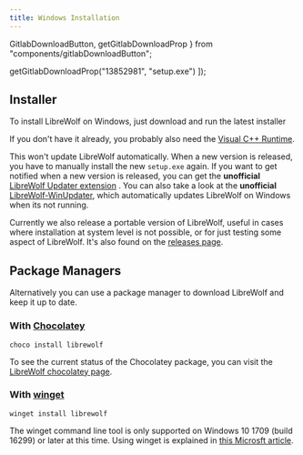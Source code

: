 ```yaml
---
title: Windows Installation
---
```


  GitlabDownloadButton,
  getGitlabDownloadProp
} from "components/gitlabDownloadButton";

  getGitlabDownloadProp("13852981", "setup.exe")
]);

<InstallationHeader />

## Installer

To install LibreWolf on Windows, just download and run the latest installer

<GitlabDownloadButton projectId="13852981" />

If you don't have it already, you probably also need the
[Visual C++ Runtime](https://docs.microsoft.com/en-US/cpp/windows/latest-supported-vc-redist?view=msvc-160#visual-studio-2015-2017-2019-and-2022).

This won't update LibreWolf automatically. When a new version is released, you
have to manually install the new `setup.exe` again. If you want to get notified
when a new version is released, you can get the **unofficial**
[LibreWolf Updater extension](https://addons.mozilla.org/en-US/firefox/addon/librewolf-updater/)
. You can also take a look at the **unofficial**
[LibreWolf-WinUpdater](https://github.com/ltGuillaume/LibreWolf-WinUpdater),
which automatically updates LibreWolf on Windows when its not running.

Currently we also release a portable version of LibreWolf, useful in cases where
installation at system level is not possible, or for just testing some aspect of
LibreWolf. It's also found on the
[releases page](https://gitlab.com/librewolf-community/browser/windows/-/releases).

## Package Managers

Alternatively you can use a package manager to download LibreWolf and keep it up
to date.

### With [Chocolatey](https://chocolatey.org/)

```
choco install librewolf
```

To see the current status of the Chocolatey package, you can visit the
[LibreWolf chocolatey page](https://community.chocolatey.org/packages/librewolf).

### With [winget](https://github.com/microsoft/winget-cli)

```
winget install librewolf
```

The winget command line tool is only supported on Windows 10 1709 (build 16299)
or later at this time. Using winget is explained in
[this Microsft article](https://docs.microsoft.com/en-us/windows/package-manager/winget/#production-recommended).
